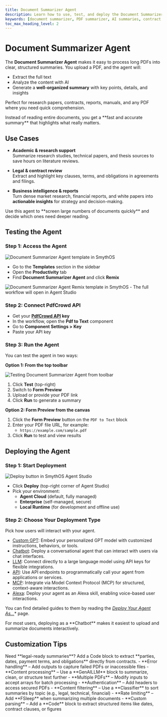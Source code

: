 ```yaml
---
title: Document Summarizer Agent
description: Learn how to use, test, and deploy the Document Summarizer Agent in SmythOS to turn PDFs into structured, AI-powered summaries.
keywords: [document summarizer, PDF summarizer, AI summaries, contract analysis, research automation, SmythOS]
toc_max_heading_level: 2
---
```


# Document Summarizer Agent  

The **Document Summarizer Agent** makes it easy to process long PDFs into clear, structured summaries. You upload a PDF, and the agent will:  

- Extract the full text  
- Analyze the content with AI  
- Generate a **well-organized summary** with key points, details, and insights  

Perfect for research papers, contracts, reports, manuals, and any PDF where you need quick comprehension.  

<InfoCallout title="Why use this agent?">  
Instead of reading entire documents, you get a **fast and accurate summary** that highlights what really matters.  
</InfoCallout>  

<Spacer size="lg" />  

## Use Cases  

- **Academic & research support**  
  Summarize research studies, technical papers, and thesis sources to save hours on literature reviews.  

- **Legal & contract review**  
  Extract and highlight key clauses, terms, and obligations in agreements and filings.  

- **Business intelligence & reports**  
  Turn dense market research, financial reports, and white papers into **actionable insights** for strategy and decision-making.  

<TipCallout title="Pro tip">  
Use this agent to **screen large numbers of documents quickly** and decide which ones need deeper reading.  
</TipCallout>  

<Spacer size="lg" />  

## Testing the Agent  

### Step 1: Access the Agent  

<Image src="/docs/img/document_summarizer/Homepage.jpg" alt="Document Summarizer Agent template in SmythOS" />  

- Go to the **Templates** section in the sidebar  
- Open the **Productivity** tab  
- Find **Document Summarizer Agent** and click **Remix**  
<Image src="/docs/img/document_summarizer/Remix.jpg" alt="Document Summarizer Agent Remix template in SmythOS" /> 
- The full workflow will open in Agent Studio  

<Spacer size="md" />  

### Step 2: Connect PdfCrowd API  

- Get your **[PdfCrowd API](https://pdfcrowd.com/api/) key**  
- In the workflow, open the **Pdf to Text** component  
- Go to **Component Settings > Key**  
- Paste your API key  

<Spacer size="md" />  

### Step 3: Run the Agent  

You can test the agent in two ways:  

**Option 1: From the top toolbar**  

<Image src="/docs/img/document_summarizer/Form Preview.jpg" alt="Testing Document Summarizer Agent from toolbar" />  

1. Click **Test** (top-right)  
2. Switch to **Form Preview**  
3. Upload or provide your PDF link  
4. Click **Run** to generate a summary  

**Option 2: Form Preview from the canvas**  

1. Click the **Form Preview** button on the `PDF to Text` block  
2. Enter your PDF file URL, for example:  
   - `https://example.com/sample.pdf`  
3. Click **Run** to test and view results  

<Spacer size="lg" />  

## Deploying the Agent  

### Step 1: Start Deployment  

<Image src="/docs/img/document_summarizer/Deploy.jpg"  alt="Deploy button in SmythOS Agent Studio" />  

- Click **Deploy** (top-right corner of Agent Studio)  
- Pick your environment:  
  - **Agent Cloud** (default, fully managed)
  - **Enterprise** (self-managed, secure)
  - **Local Runtime** (for development and offline use)

<Spacer size="md" />  

### Step 2: Choose Your Deployment Type  

Pick how users will interact with your agent.

- [Custom GPT](/docs/agent-deployments/deployments/deploy-as-chatgpt): Embed your personalized GPT model with customized instructions, behaviors, or tools.
- [Chatbot](/docs/agent-deployments/deployments/deploy-as-chatbot): Deploy a conversational agent that can interact with users via chat interfaces.
- [LLM](/docs/agent-deployments/deployments/deploy-as-llm): Connect directly to a large language model using API keys for flexible integrations.
- [API](/docs/agent-deployments/deployments/deploy-as-api): Use API endpoints to programmatically call your agent from applications or services.
- [MCP](/docs/agent-deployments/deployments/deploy-as-mcp-server): Integrate via Model Context Protocol (MCP) for structured, context-aware interactions.
- [Alexa](/docs/agent-deployments/deployments/deploy-as-alexa-skill): Deploy your agent as an Alexa skill, enabling voice-based user interactions.

You can find detailed guides to them by reading the *[Deploy Your Agent As...](/docs/agent-deployments/deployments/)** page.

<InfoCallout title="Best option">  
For most users, deploying as a **Chatbot** makes it easiest to upload and summarize documents interactively.  
</InfoCallout>  

<Spacer size="lg" />  

## Customization Tips  
<TipCallout title="Example customization">  
Need **legal-ready summaries**? Add a Code block to extract **parties, dates, payment terms, and obligations** directly from contracts.  
</TipCallout>  
- **Error handling** – Add outputs to capture failed PDFs or inaccessible files  
- **Content processing** – Use a **GenAILLM** block to summarize, clean, or structure text further  
- **Multiple PDFs** – Modify inputs to accept arrays for batch processing  
- **Authentication** – Add headers to access secured PDFs  
- **Content filtering** – Use a **Classifier** to sort summaries by topic (e.g., legal, technical, financial)  
- **Rate limiting** – Add **FSleep** when summarizing multiple documents  
- **Custom parsing** – Add a **Code** block to extract structured items like dates, contract clauses, or figures  

